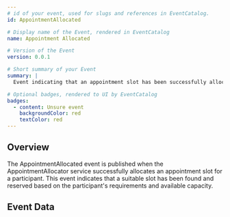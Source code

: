 ```yaml
---
# id of your event, used for slugs and references in EventCatalog.
id: AppointmentAllocated

# Display name of the Event, rendered in EventCatalog
name: Appointment Allocated

# Version of the Event
version: 0.0.1

# Short summary of your Event
summary: |
  Event indicating that an appointment slot has been successfully allocated for a participant.

# Optional badges, rendered to UI by EventCatalog
badges:
  - content: Unsure event
    backgroundColor: red
    textColor: red
---
```


## Overview

The AppointmentAllocated event is published when the AppointmentAllocator service successfully allocates an appointment slot for a participant. This event indicates that a suitable slot has been found and reserved based on the participant's requirements and available capacity.

## Event Data

<Schema />
